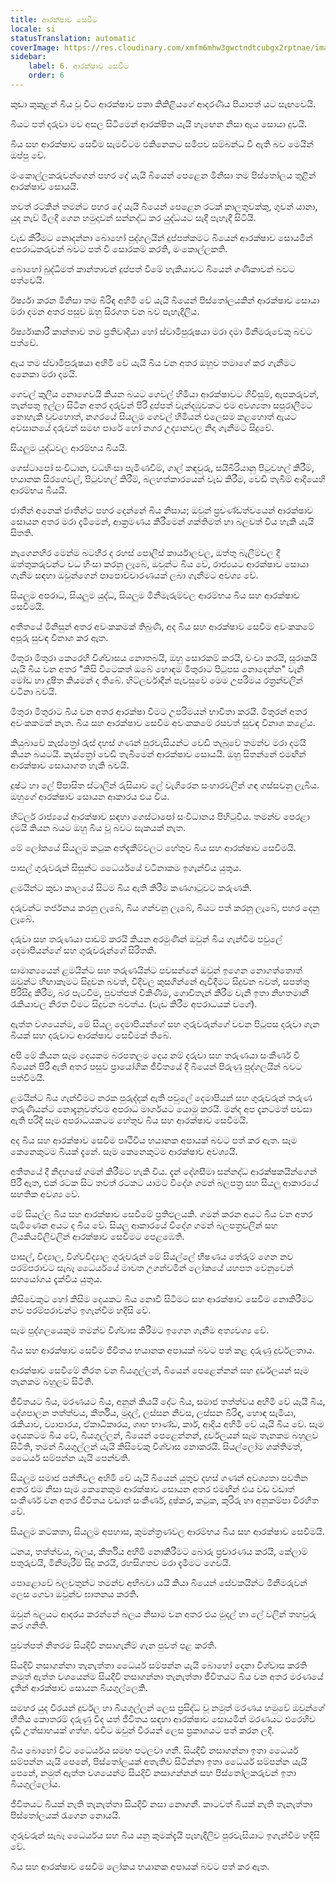 ```yaml
---
title: ආරක්ෂාව සෙවීම
locale: si
statusTranslation: automatic
coverImage: https://res.cloudinary.com/xmfm6mhw3gwctndtcubgx2rptnae/image/upload/v1740337243/small_cover_educacion_fundamental_a051170f1c.webp
sidebar:
    label: 6. ආරක්ෂාව සෙවීම
    order: 6
---
```

කුඩා කුකුළන් බිය වූ විට ආරක්ෂාව පතා කිකිළියගේ ආදරණීය පියාපත් යට සැඟවෙයි.

බියට පත් දරුවා මව අසල සිටීමෙන් ආරක්ෂිත යැයි හැඟෙන නිසා ඇය සොයා දුවයි.

බිය සහ ආරක්ෂාව සෙවීම සැමවිටම එකිනෙකට සමීපව සම්බන්ධ වී ඇති බව මෙයින් ඔප්පු වේ.

මංකොල්ලකරුවන්ගෙන් පහර දේ යැයි බියෙන් පෙළෙන මිනිසා තම පිස්තෝලය තුළින් ආරක්ෂාව සොයයි.

තවත් රටකින් තමන්ට පහර දේ යැයි බියෙන් පෙළෙන රටක් කාලතුවක්කු, ගුවන් යානා, යුද නැව් මිලදී ගෙන හමුදාවන් සන්නද්ධ කර යුද්ධයට සැදී පැහැදී සිටියි.

වැඩ කිරීමට නොදන්නා බොහෝ පුද්ගලයින් දුප්පත්කමට බියෙන් ආරක්ෂාව සොයමින් අපරාධකරුවන් බවට පත් වී සොරකම් කරති, මංකොල්ලකති.

බොහෝ බුද්ධිමත් කාන්තාවන් දුප්පත් වීමේ හැකියාවට බියෙන් ගණිකාවන් බවට පත්වෙයි.

ඊර්ෂ්‍යා කරන මිනිසා තම බිරිඳ අහිමි වේ යැයි බියෙන් පිස්තෝලයකින් ආරක්ෂාව සොයා මරා දමන අතර පසුව ඔහු සිරගත වන බව පැහැදිලිය.

ඊර්ෂ්‍යාකාරී කාන්තාව තම ප්‍රතිවාදියා හෝ ස්වාමිපුරුෂයා මරා දමා මිනීමරුවෙකු බවට පත්වේ.

ඇය තම ස්වාමිපුරුෂයා අහිමි වේ යැයි බිය වන අතර ඔහුව තමාගේ කර ගැනීමට අනෙකා මරා දමයි.

ගෙවල් කුලිය නොගෙවයි කියන බයට ගෙවල් හිමියා ආරක්ෂාවට ගිවිසුම්, ඇපකරුවන්, තැන්පතු ඉල්ලා සිටින අතර දරුවන් පිරි දුප්පත් වැන්දඹුවකට එම අවශ්‍යතා සපුරාලීමට නොහැකි වුවහොත්, නගරයේ සියලුම ගෙවල් හිමියන් එලෙසම කළහොත් ඇයට අවසානයේ දරුවන් සමඟ පාරේ හෝ නගර උද්‍යානවල නිදා ගැනීමට සිදුවේ.

සියලුම යුද්ධවල ආරම්භය බියයි.

ගෙස්ටාපෝ සංවිධාන, වධහිංසා පැමිණවීම්, ගාල් කඳවුරු, සයිබීරියානු පිටුවහල් කිරීම්, භයානක සිරගෙවල්, පිටුවහල් කිරීම්, බලහත්කාරයෙන් වැඩ කිරීම, වෙඩි තැබීම් ආදියෙහි ආරම්භය බියයි.

ජාතීන් අනෙක් ජාතීන්ට පහර දෙන්නේ බිය නිසාය; ඔවුන් ප්‍රචණ්ඩත්වයෙන් ආරක්ෂාව සොයන අතර මරා දැමීමෙන්, ආක්‍රමණය කිරීමෙන් ශක්තිමත් හා බලවත් විය හැකි යැයි සිතති.

නැගෙනහිර මෙන්ම බටහිර ද රහස් පොලිස් කාර්යාලවල, ඔත්තු බැලීම්වල දී ඔත්තුකරුවන්ට වධ හිංසා කරනු ලැබේ, ඔවුන්ට බිය වේ, රාජ්‍යයට ආරක්ෂාව සොයා ගැනීම සඳහා ඔවුන්ගෙන් පාපොච්චාරණයක් ලබා ගැනීමට අවශ්‍ය වේ.

සියලුම අපරාධ, සියලුම යුද්ධ, සියලුම මිනීමැරුම්වල ආරම්භය බිය සහ ආරක්ෂාව සෙවීමයි.

අතීතයේ මිනිසුන් අතර අවංකකමක් තිබුණි, අද බිය සහ ආරක්ෂාව සෙවීම අවංකකමේ අපූරු සුවඳ විනාශ කර ඇත.

මිතුරා මිතුරා කෙරෙහි විශ්වාසය නොතබයි, ඔහු සොරකම් කරයි, වංචා කරයි, සූරාකයි යැයි බිය වන අතර "කිසි විටෙකත් ඔබේ හොඳම මිතුරාට පිටුපස නොදෙන්න" වැනි මෝඩ හා දූෂිත කියමන් ද තිබේ. හිට්ලර්වාදීන් පැවසුවේ මෙම උපරිමය රත්‍රන්වලින් වටිනා බවයි.

මිතුරා මිතුරාට බිය වන අතර ආරක්ෂා වීමට උපරිමයන් භාවිතා කරයි. මිතුරන් අතර අවංකකමක් නැත. බිය සහ ආරක්ෂාව සෙවීම අවංකකමේ රසවත් සුවඳ විනාශ කළේය.

කියුබාවේ කැස්ත්‍රෝ රුස් දහස් ගණන් පුරවැසියන්ට වෙඩි තැබුවේ තමන්ව මරා දමයි කියන බයටයි. කැස්ත්‍රෝ වෙඩි තැබීමෙන් ආරක්ෂාව සොයයි. ඔහු සිතන්නේ එමඟින් ආරක්ෂාව සොයාගත හැකි බවයි.

දුෂ්ට හා ලේ පිපාසිත ස්ටාලින් රුසියාව ලේ වැගිරෙන සංහාරවලින් ගඳ ගස්සවනු ලැබීය. ඔහුගේ ආරක්ෂාව සොයන ආකාරය එය විය.

හිට්ලර් රාජ්‍යයේ ආරක්ෂාව සඳහා ගෙස්ටාපෝ සංවිධානය පිහිටුවීය. තමන්ව පෙරළා දමයි කියන බයට ඔහු බිය වූ බවට සැකයක් නැත.

මේ ලෝකයේ සියලුම කටුක අත්දැකීම්වලට හේතුව බිය සහ ආරක්ෂාව සෙවීමයි.

පාසල් ගුරුවරුන් සිසුන්ට ධෛර්යයේ වටිනාකම ඉගැන්විය යුතුය.

ළමයින්ට කුඩා කාලයේ සිටම බිය ඇති කිරීම කණගාටුවට කරුණකි.

දරුවන්ට තර්ජනය කරනු ලැබේ, බිය ගන්වනු ලැබේ, බියට පත් කරනු ලැබේ, පහර දෙනු ලැබේ.

දරුවා සහ තරුණයා පාඩම් කරයි කියන අරමුණින් ඔවුන් බිය ගැන්වීම පවුලේ දෙමාපියන්ගේ සහ ගුරුවරුන්ගේ සිරිතකි.

සාමාන්‍යයෙන් ළමයින්ට සහ තරුණයින්ට පවසන්නේ ඔවුන් ඉගෙන නොගත්තොත් ඔවුන්ට හිඟාකෑමට සිදුවන බවත්, වීදිවල කුසගින්නේ ඇවිදීමට සිදුවන බවත්, සපත්තු පිරිසිදු කිරීම, බර පැටවීම, පුවත්පත් විකිණීම, ගොවිතැන් කිරීම වැනි ඉතා නිහතමානී රැකියාවල නිරත වීමට සිදුවන බවත්ය. (වැඩ කිරීම අපරාධයක් වගේ).

ඇත්ත වශයෙන්ම, මේ සියලු දෙමාපියන්ගේ සහ ගුරුවරුන්ගේ වචන පිටුපස දරුවා ගැන බියක් සහ දරුවාට ආරක්ෂාව සෙවීමක් තිබේ.

අපි මේ කියන සෑම දෙයකම බරපතලම දෙය නම් දරුවා සහ තරුණයා සංකීර්ණ වී බියෙන් පිරී ඇති අතර පසුව ප්‍රායෝගික ජීවිතයේ දී බියෙන් පිරුණු පුද්ගලයින් බවට පත්වීමයි.

ළමයින්ට බිය ගැන්වීමට නරක පුරුද්දක් ඇති පවුලේ දෙමාපියන් සහ ගුරුවරුන් තරුණ තරුණියන්ට නොදැනුවත්වම අපරාධ මාර්ගයට යොමු කරයි. මන්ද අප දැනටමත් පවසා ඇති පරිදි සෑම අපරාධයකටම හේතුව බිය සහ ආරක්ෂාව සෙවීමයි.

අද බිය සහ ආරක්ෂාව සෙවීම පෘථිවිය භයානක අපායක් බවට පත් කර ඇත. සෑම කෙනෙකුටම බියක් දැනේ. සෑම කෙනෙකුටම ආරක්ෂාව අවශ්‍යයි.

අතීතයේ දී නිදහසේ ගමන් කිරීමට හැකි විය. දැන් දේශසීමා සන්නද්ධ ආරක්ෂකයින්ගෙන් පිරී ඇත, එක් රටක සිට තවත් රටකට යාමට විදේශ ගමන් බලපත්‍ර සහ සියලු ආකාරයේ සහතික අවශ්‍ය වේ.

මේ සියල්ල බිය සහ ආරක්ෂාව සෙවීමේ ප්‍රතිඵලයකි. ගමන් කරන අයට බිය වන අතර පැමිණෙන අයට ද බිය වේ. සියලු ආකාරයේ විදේශ ගමන් බලපත්‍රවලින් සහ ලියකියවිලිවලින් ආරක්ෂාව සෙවීමට පෙළඹෙති.

පාසල්, විද්‍යාල, විශ්වවිද්‍යාල ගුරුවරුන් මේ සියල්ලේ භීෂණය තේරුම් ගෙන නව පරම්පරාවට සැබෑ ධෛර්යයේ මාවත උගන්වමින් ලෝකයේ යහපත වෙනුවෙන් සහයෝගය දැක්විය යුතුය.

කිසිවෙකුට හෝ කිසිම දෙයකට බිය නොවී සිටීමට සහ ආරක්ෂාව සෙවීම නොකිරීමට නව පරම්පරාවන්ට ඉගැන්වීම හදිසි වේ.

සෑම පුද්ගලයෙකුම තමන්ව විශ්වාස කිරීමට ඉගෙන ගැනීම අත්‍යවශ්‍ය වේ.

බිය සහ ආරක්ෂාව සෙවීම ජීවිතය භයානක අපායක් බවට පත් කළ දරුණු දුර්වලතාය.

ආරක්ෂාව සෙවීමේ නිරත වන බියගුල්ලන්, බියෙන් පෙළෙන්නන් සහ දුර්වලයන් සෑම තැනකම බහුලව සිටිති.

ජීවිතයට බිය, මරණයට බිය, අනුන් කියයි දේට බිය, සමාජ තත්ත්වය අහිමි වේ යැයි බිය, දේශපාලන තත්ත්වය, කීර්තිය, මුදල්, ලස්සන නිවස, ලස්සන බිරිඳ, හොඳ සැමියා, රැකියාව, ව්‍යාපාරය, ඒකාධිකාරය, ගෘහ භාණ්ඩ, කාර්, ආදිය අහිමි වේ යැයි බිය වේ. සෑම දෙයකටම බිය වේ, බියගුල්ලන්, බියෙන් පෙළෙන්නන්, දුර්වලයන් සෑම තැනකම බහුලව සිටිති, තමන් බියගුල්ලන් යැයි කිසිවෙකු විශ්වාස නොකරයි. සියල්ලෝම ශක්තිමත්, ධෛර්ය සම්පන්න යැයි පෙන්වති.

සියලුම සමාජ පන්තීවල අහිමි වේ යැයි බියෙන් යුතුව දහස් ගණන් අවශ්‍යතා පවතින අතර එම නිසා සෑම කෙනෙකුම ආරක්ෂාව සොයන අතර එමඟින් එය වඩ වඩාත් සංකීර්ණ වන අතර ජීවිතය වඩාත් සංකීර්ණ, දුෂ්කර, කටුක, කුරිරු හා අනුකම්පා විරහිත වේ.

සියලුම කටකතා, සියලුම අපහාස, කුමන්ත්‍රණවල ආරම්භය බිය සහ ආරක්ෂාව සෙවීමයි.

ධනය, තත්ත්වය, බලය, කීර්තිය අහිමි නොකිරීමට බොරු ප්‍රචාරණය කරයි, කේලාම් පතුරුවයි, මිනීමැරීම් සිදු කරයි, රහසිගතව මරා දැමීමට ගෙවයි.

පොළොවේ බලවතුන්ට තමන්ව අභිබවා යයි කියා බියෙන් සේවකයින්ට මිනීමරුවන් ලෙස ගෙවා ඔවුන්ව ඝාතනය කරති.

ඔවුන් බලයට ආදරය කරන්නේ බලය නිසාම වන අතර එය මුදල් හා ලේ වලින් තහවුරු කර ගනිති.

පුවත්පත් නිතරම සියදිවි නසාගැනීම් ගැන පුවත් පළ කරති.

සියදිවි නසාගන්නා තැනැත්තා ධෛර්ය සම්පන්න යැයි බොහෝ දෙනා විශ්වාස කරති නමුත් ඇත්ත වශයෙන්ම සියදිවි නසාගන්නා තැනැත්තා ජීවිතයට බිය වන අතර මරණයේ දෑතින් ආරක්ෂාව සොයන බියගුල්ලෙකි.

සමහර යුද වීරයන් දුර්වල හා බියගුල්ලන් ලෙස ප්‍රසිද්ධ වූ නමුත් මරණය හමුවේ ඔවුන්ගේ භීතිය කොතරම් දරුණු වීද යත් ජීවිතය සඳහා ආරක්ෂාව සොයමින් මරණයට එරෙහිව දැඩි උත්සාහයක් ගත්හ. එවිට ඔවුන් වීරයන් ලෙස ප්‍රකාශයට පත් කරන ලදී.

බිය බොහෝ විට ධෛර්යය සමඟ පටලවා ගනී. සියදිවි නසාගන්නා ඉතා ධෛර්ය සම්පන්න යැයි පෙනේ, පිස්තෝලයක් අතැතිව සිටින්නා ඉතා ධෛර්ය සම්පන්න යැයි පෙනේ, නමුත් ඇත්ත වශයෙන්ම සියදිවි නසාගන්නන් සහ පිස්තෝලකරුවන් ඉතා බියගුල්ලෝය.

ජීවිතයට බියක් නැති තැනැත්තා සියදිවි නසා නොගනී. කාටවත් බියක් නැති තැනැත්තා පිස්තෝලයක් රැගෙන නොයයි.

ගුරුවරුන් සැබෑ ධෛර්යය සහ බිය යනු කුමක්දැයි පැහැදිලිව පුරවැසියාට ඉගැන්වීම හදිසි වේ.

බිය සහ ආරක්ෂාව සෙවීම ලෝකය භයානක අපායක් බවට පත් කර ඇත.
